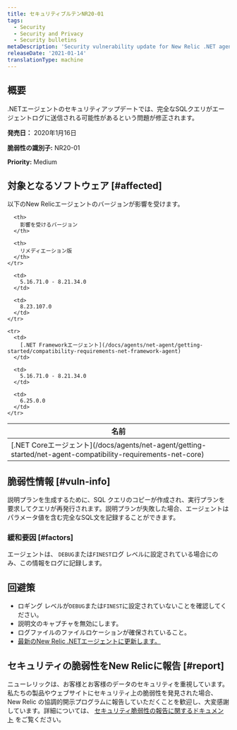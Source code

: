 ```yaml
---
title: セキュリティブルテンNR20-01
tags:
  - Security
  - Security and Privacy
  - Security bulletins
metaDescription: 'Security vulnerability update for New Relic .NET agent,  January 16, 2020'
releaseDate: '2021-01-14'
translationType: machine
---
```


## 概要

.NETエージェントのセキュリティアップデートでは、完全なSQLクエリがエージェントログに送信される可能性があるという問題が修正されます。

**発売日：** 2020年1月16日

**脆弱性の識別子:** NR20-01

**Priority:** Medium

## 対象となるソフトウェア [#affected]

以下のNew Relicエージェントのバージョンが影響を受けます。

<table>
  <thead>
    <tr>
      <th>
        名前
      </th>

      <th>
        影響を受けるバージョン
      </th>

      <th>
        リメディエーション版
      </th>
    </tr>
  </thead>

  <tbody>
    <tr>
      <td>
        [.NET Coreエージェント](/docs/agents/net-agent/getting-started/net-agent-compatibility-requirements-net-core)
      </td>

      <td>
        5.16.71.0 - 8.21.34.0
      </td>

      <td>
        8.23.107.0
      </td>
    </tr>

    <tr>
      <td>
        [.NET Frameworkエージェント](/docs/agents/net-agent/getting-started/compatibility-requirements-net-framework-agent)
      </td>

      <td>
        5.16.71.0 - 8.21.34.0
      </td>

      <td>
        6.25.0.0
      </td>
    </tr>
  </tbody>
</table>

## 脆弱性情報 [#vuln-info]

説明プランを生成するために、SQL クエリのコピーが作成され、実行プランを要求してクエリが再発行されます。説明プランが失敗した場合、エージェントはパラメータ値を含む完全なSQL文を記録することができます。

### 緩和要因 [#factors]

エージェントは、 `DEBUG`または`FINEST`ログ レベルに設定されている場合にのみ、この情報をログに記録します。

## 回避策

* ロギング レベルが`DEBUG`または`FINEST`に設定されていないことを確認してください。
* 説明文のキャプチャを無効にします。
* ログファイルのファイルロケーションが確保されていること。
* [最新のNew Relic .NETエージェントに更新します。](/docs/agents/net-agent/installation/update-net-agent)

## セキュリティの脆弱性をNew Relicに報告 [#report]

ニューレリックは、お客様とお客様のデータのセキュリティを重視しています。私たちの製品やウェブサイトにセキュリティ上の脆弱性を発見された場合、New Relic の協調的開示プログラムに報告していただくことを歓迎し、大変感謝しています。詳細については、 [セキュリティ脆弱性の報告に関するドキュメント](/docs/security/new-relic-security/data-privacy/reporting-security-vulnerabilities) をご覧ください。